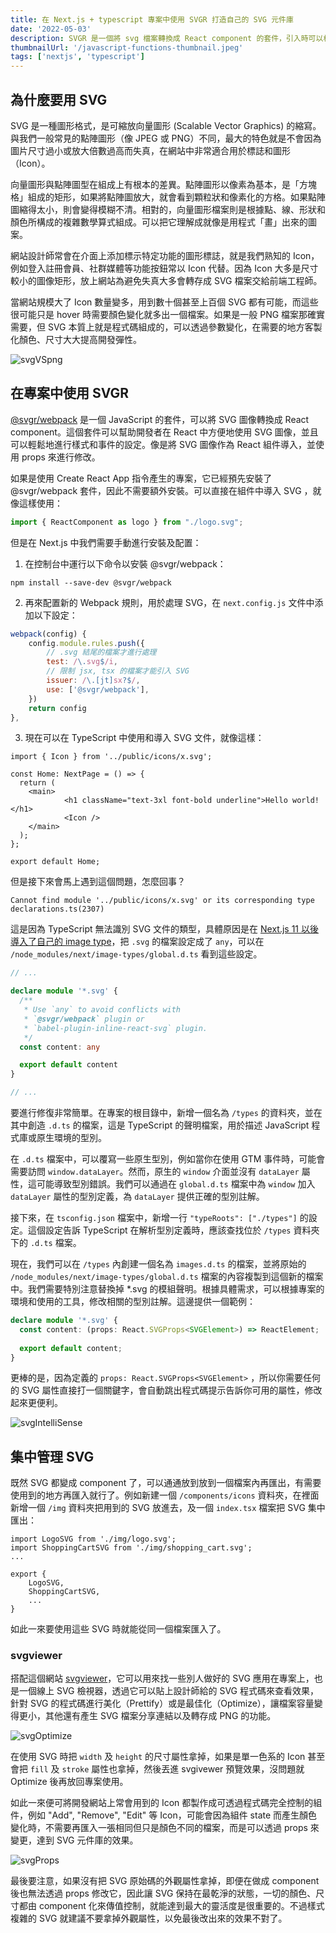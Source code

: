 ```yaml
---
title: 在 Next.js + typescript 專案中使用 SVGR 打造自己的 SVG 元件庫
date: '2022-05-03'
description: SVGR 是一個將 svg 檔案轉換成 React component 的套件，引入時可以根據當下需求修改所需的屬性，使用起來十分簡潔，因此將網站用到的 svg 檔案都做成 component 便可集中管理。
thumbnailUrl: '/javascript-functions-thumbnail.jpeg'
tags: ['nextjs', 'typescript']
---
```


## 為什麼要用 SVG

SVG 是一種圖形格式，是可縮放向量圖形 (Scalable Vector Graphics) 的縮寫。與我們一般常見的點陣圖形（像 JPEG 或 PNG）不同，最大的特色就是不會因為圖片尺寸過小或放大倍數過高而失真，在網站中非常適合用於標誌和圖形（Icon）。

向量圖形與點陣圖型在組成上有根本的差異。點陣圖形以像素為基本，是「方塊格」組成的矩形，如果將點陣圖放大，就會看到顆粒狀和像素化的方格。如果點陣圖縮得太小，則會變得模糊不清。相對的，向量圖形檔案則是根據點、線、形狀和顏色所構成的複雜數學算式組成。可以把它理解成就像是用程式「畫」出來的圖案。

網站設計師常會在介面上添加標示特定功能的圖形標誌，就是我們熟知的 Icon，例如登入註冊會員、社群媒體等功能按鈕常以 Icon 代替。因為 Icon 大多是尺寸較小的圖像矩形，放上網站為避免失真大多會轉存成 SVG 檔案交給前端工程師。

當網站規模大了 Icon 數量變多，用到數十個甚至上百個 SVG 都有可能，而這些很可能只是 hover 時需要顏色變化就多出一個檔案。如果是一般 PNG 檔案那確實需要，但 SVG 本質上就是程式碼組成的，可以透過參數變化，在需要的地方客製化顏色、尺寸大大提高開發彈性。

![svgVSpng](/images/blog/use-svgr-in-nextjs/svgVSpng.png)

## 在專案中使用 SVGR

[@svgr/webpack](https://react-svgr.com/) 是一個 JavaScript 的套件，可以將 SVG 圖像轉換成 React component。這個套件可以幫助開發者在 React 中方便地使用 SVG 圖像，並且可以輕鬆地進行樣式和事件的設定。像是將 SVG 圖像作為 React 組件導入，並使用 props 來進行修改。

如果是使用 Create React App 指令產生的專案，它已經預先安裝了 @svgr/webpack 套件，因此不需要額外安裝。可以直接在組件中導入 SVG ，就像這樣使用：

```jsx
import { ReactComponent as logo } from "./logo.svg";
```

但是在 Next.js 中我們需要手動進行安裝及配置：

1. 在控制台中運行以下命令以安裝 @svgr/webpack：

`npm install --save-dev @svgr/webpack`

2. 再來配置新的 Webpack 規則，用於處理 SVG，在 `next.config.js` 文件中添加以下設定：

```js
webpack(config) {
	config.module.rules.push({
		// .svg 結尾的檔案才進行處理
		test: /\.svg$/i,
		// 限制 jsx, tsx 的檔案才能引入 SVG
		issuer: /\.[jt]sx?$/,
		use: ['@svgr/webpack'],
	})
	return config
},
```

3. 現在可以在 TypeScript 中使用和導入 SVG 文件，就像這樣：

```tsx
import { Icon } from '../public/icons/x.svg';

const Home: NextPage = () => {
  return (
    <main>
			<h1 className="text-3xl font-bold underline">Hello world!</h1>
			<Icon />
    </main>
  );
};

export default Home;
```

但是接下來會馬上遇到這個問題，怎麼回事？

```
Cannot find module '../public/icons/x.svg' or its corresponding type declarations.ts(2307)
```

這是因為 TypeScript 無法識別 SVG 文件的類型，具體原因是在 [Next.js 11 以後導入了自己的 image type](https://github.com/vercel/next.js/pull/26485)，把 `.svg` 的檔案設定成了 `any`，可以在 `/node_modules/next/image-types/global.d.ts` 看到這些設定。

```ts
// ...

declare module '*.svg' {
  /**
   * Use `any` to avoid conflicts with
   * `@svgr/webpack` plugin or
   * `babel-plugin-inline-react-svg` plugin.
   */
  const content: any

  export default content
}

// ...
```

要進行修復非常簡單。在專案的根目錄中，新增一個名為 `/types` 的資料夾，並在其中創造 `.d.ts` 的檔案，這是 TypeScript 的聲明檔案，用於描述 JavaScript 程式庫或原生環境的型別。

在 `.d.ts` 檔案中，可以覆寫一些原生型別，例如當你在使用 GTM 事件時，可能會需要訪問 `window.dataLayer`。然而，原生的 `window` 介面並沒有 `dataLayer` 屬性，這可能導致型別錯誤。我們可以通過在 `global.d.ts` 檔案中為 `window` 加入 `dataLayer` 屬性的型別定義，為 `dataLayer` 提供正確的型別註解。

接下來，在 `tsconfig.json` 檔案中，新增一行 `"typeRoots": ["./types"]` 的設定。這個設定告訴 TypeScript 在解析型別定義時，應該查找位於 `/types` 資料夾下的 `.d.ts` 檔案。

現在，我們可以在 `/types` 內創建一個名為 `images.d.ts` 的檔案，並將原始的 `/node_modules/next/image-types/global.d.ts` 檔案的內容複製到這個新的檔案中。我們需要特別注意替換掉 *.svg 的模組聲明。根據具體需求，可以根據專案的環境和使用的工具，修改相關的型別註解。這邊提供一個範例：

```ts
declare module '*.svg' {
  const content: (props: React.SVGProps<SVGElement>) => ReactElement;
  
  export default content;
}
```

更棒的是，因為定義的 `props: React.SVGProps<SVGElement>` ，所以你需要任何的 SVG 屬性直接打一個關鍵字，會自動跳出程式碼提示告訴你可用的屬性，修改起來更便利。

![svgIntelliSense](/images/blog/use-svgr-in-nextjs/svgIntelliSense.png)

## 集中管理 SVG

既然 SVG 都變成 component 了，可以通通放到放到一個檔案內再匯出，有需要使用到的地方再匯入就行了。例如新建一個 `/components/icons` 資料夾，在裡面新增一個 `/img` 資料夾把用到的 SVG 放進去，及一個 `index.tsx` 檔案把 SVG 集中匯出：

```tsx
import LogoSVG from './img/logo.svg';
import ShoppingCartSVG from './img/shopping_cart.svg';
...

export {
	LogoSVG,
	ShoppingCartSVG,
	...
}
```

如此一來要使用這些 SVG 時就能從同一個檔案匯入了。

### svgviewer

搭配這個網站 [svgviewer](https://www.svgviewer.dev/)，它可以用來找一些別人做好的 SVG 應用在專案上，也是一個線上 SVG 檢視器，透過它可以貼上設計師給的 SVG 程式碼來查看效果，針對 SVG 的程式碼進行美化（Prettify）或是最佳化（Optimize），讓檔案容量變得更小，其他還有產生 SVG 檔案分享連結以及轉存成 PNG 的功能。

![svgOptimize](/images/blog/use-svgr-in-nextjs/svgOptimize.png)

在使用 SVG 時把 `width` 及 `height` 的尺寸屬性拿掉，如果是單一色系的 Icon 甚至會把 `fill` 及 `stroke` 屬性也拿掉，然後丟進 svgivewer 預覽效果，沒問題就 Optimize 後再放回專案使用。

如此一來便可將開發網站上常會用到的 Icon 都製作成可透過程式碼完全控制的組件，例如 "Add", "Remove", "Edit" 等 Icon，可能會因為組件 state 而產生顏色變化時，不需要再匯入一張相同但只是顏色不同的檔案，而是可以透過 props 來變更，達到 SVG 元件庫的效果。

![svgProps](/images/blog/use-svgr-in-nextjs/svgProps.png)

最後要注意，如果沒有把 SVG 原始碼的外觀屬性拿掉，即便在做成 component 後也無法透過 props 修改它，因此讓 SVG 保持在最乾淨的狀態，一切的顏色、尺寸都由 component 化來傳值控制，就能達到最大的靈活度是很重要的。不過樣式複雜的 SVG 就建議不要拿掉外觀屬性，以免最後改出來的效果不對了。